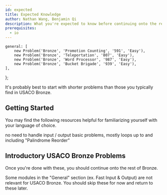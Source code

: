```yaml
---
id: expected
title: Expected Knowledge
author: Nathan Wang, Benjamin Qi
description: What you're expected to know before continuing onto the rest of USACO Bronze.
prerequisites:
  - io
---
```


	general: [
		new Problem('Bronze', 'Promotion Counting', '591', 'Easy'),
		new Problem('Bronze', 'Teleportation', '807', 'Easy'),
		new Problem('Bronze', 'Word Processor', '987', 'Easy'),
		new Problem('Bronze', 'Bucket Brigade', '939', 'Easy'),
	],
};

It's probably best to start with shorter problems than those you typically find in USACO Bronze.

## Getting Started

You may find the following resources helpful for familiarizing yourself with your language of choice. 

<!-- Resources below (including starred ones) are optional. -->

<Resources>
	<Resource
		source="CodeSignal"
		title="Arcade, Interview Practice"
		url="https://codesignal.com/"
	>
		no need to handle input / output
	</Resource>
	<Resource
		source="VPlanet"
		title="Learn to Code"
		url="https://www.vplanetcoding.com/course1"
	>
		basic problems, mostly loops
	</Resource>
	<Resource source="CSES" title="Introductory Problems" url="https://cses.fi/problemset/list/">
		up to and including "Palindrome Reorder" 
	</Resource>
</Resources>

## Introductory USACO Bronze Problems

<!-- The following problems require relatively little programming experience and no algorithmic knowledge. -->

<Problems problems={problems.general} />

Once you're done with these, you should continue onto the rest of Bronze.

<Warning>

Some modules in the "General" section (ex. Fast Input & Output) are not relevant for USACO Bronze. You should skip these for now and return to these later. 

<!-- However, make sure to check [Code Conventions](/general/code-con) for the templates that will be used for code snippets in later modules!
 -->

</Warning>
